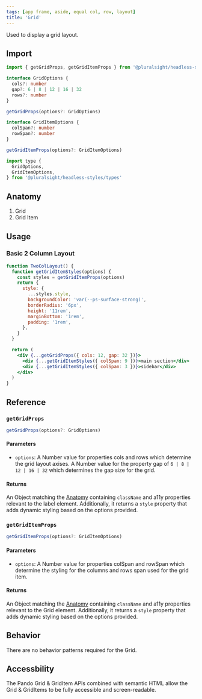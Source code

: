 ```yaml
---
tags: [app frame, aside, equal col, row, layout]
title: 'Grid'
---
```



<p className="size-xxl">Used to display a grid layout.</p>

<DocsLinkBar
  github="https://github.com/pluralsight/pando/tree/main/packages/headless-styles/src/components/Grid"
  figma="https://www.figma.com/file/ZmH4XsZS5WnKeo28ylM5x1/Pando-UI-kit-(Web)?node-id=1214%3A50560&t=YLA3FBYLefNvfeuf-0"
/>

## Import

```javascript
import { getGridProps, getGridItemProps } from '@pluralsight/headless-styles'
```

```typescript
interface GridOptions {
  cols?: number
  gap?: 6 | 8 | 12 | 16 | 32
  rows?: number
}

getGridProps(options?: GridOptions)
```

```typescript
interface GridItemOptions {
  colSpan?: number
  rowSpan?: number
}

getGridItemProps(options?: GridItemOptions)
```

```javascript
import type {
  GridOptions,
  GridItemOptions,
} from '@pluralsight/headless-styles/types'
```

## Anatomy

1. Grid
2. Grid Item

## Usage

### Basic 2 Column Layout

```jsx live
function TwoColLayout() {
  function getGridItemStyles(options) {
    const styles = getGridItemProps(options)
    return {
      style: {
        ...styles.style,
        backgroundColor: 'var(--ps-surface-strong)',
        borderRadius: '6px',
        height: '11rem',
        marginBottom: '1rem',
        padding: '1rem',
      },
    }
  }

  return (
    <div {...getGridProps({ cols: 12, gap: 32 })}>
      <div {...getGridItemStyles({ colSpan: 9 })}>main section</div>
      <div {...getGridItemStyles({ colSpan: 3 })}>sidebar</div>
    </div>
  )
}
```

## Reference

### `getGridProps`

```typescript
getGridProps(options?: GridOptions)
```

#### Parameters

- `options`: A Number value for properties cols and rows which determine the grid layout axises. A Number value for the property gap of `6 | 8 | 12 | 16 | 32` which determines the gap size for the grid.

#### Returns

An Object matching the [Anatomy](#anatomy) containing `className` and a11y properties relevant to the label element. Additionally, it returns a `style` property that adds dynamic styling based on the options provided.

### `getGridItemProps`

```typescript
getGridItemProps(options?: GridItemOptions)
```

#### Parameters

- `options`: A Number value for properties colSpan and rowSpan which determine the styling for the columns and rows span used for the grid item.

#### Returns

An Object matching the [Anatomy](#anatomy) containing `className` and a11y properties relevant to the Grid element. Additionally, it returns a `style` property that adds dynamic styling based on the options provided.

## Behavior

There are no behavior patterns required for the Grid.

## Accessbility

The Pando Grid & GridItem APIs combined with semantic HTML allow the Grid & GridItems to be fully accessible and screen-readable.
